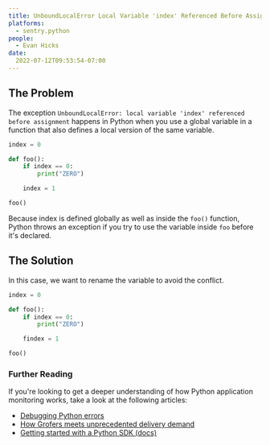 ```yaml
---
title: UnboundLocalError Local Variable 'index' Referenced Before Assignment
platforms:
  - sentry.python
people:
  - Evan Hicks
date:
  2022-07-12T09:53:54-07:00
---
```


## The Problem

The exception `UnboundLocalError: local variable 'index' referenced before assignment` happens in Python when you use a global variable in a function that also defines a local version of the same variable.

```python
index = 0

def foo():
    if index == 0:
        print("ZERO")

    index = 1

foo()
```

Because index is defined globally as well as inside the `foo()` function, Python throws an exception if you try to use the variable inside `foo` before it's declared.

## The Solution

In this case, we want to rename the variable to avoid the conflict.

```python
index = 0

def foo():
    if index == 0:
        print("ZERO")

    findex = 1

foo()
```

### Further Reading

If you're looking to get a deeper understanding of how Python application monitoring works, take a look at the following articles:

- [Debugging Python errors](https://blog.sentry.io/debugging-python-errors)
- [How Grofers meets unprecedented delivery demand](https://sentry.io/customers/grofers)
- [Getting started with a Python SDK (docs)](https://docs.sentry.io/platforms/python)
